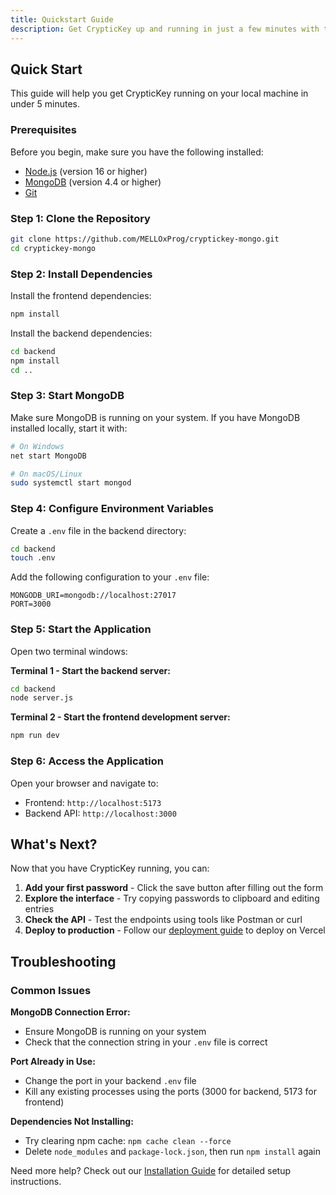 ```yaml
---
title: Quickstart Guide
description: Get CrypticKey up and running in just a few minutes with this comprehensive quickstart guide.
---
```


## Quick Start

This guide will help you get CrypticKey running on your local machine in under 5 minutes.

### Prerequisites

Before you begin, make sure you have the following installed:
- [Node.js](https://nodejs.org/) (version 16 or higher)
- [MongoDB](https://www.mongodb.com/try/download/community) (version 4.4 or higher)
- [Git](https://git-scm.com/downloads)

### Step 1: Clone the Repository

```bash
git clone https://github.com/MELLOxProg/cryptickey-mongo.git
cd cryptickey-mongo
```

### Step 2: Install Dependencies

Install the frontend dependencies:
```bash
npm install
```

Install the backend dependencies:
```bash
cd backend
npm install
cd ..
```

### Step 3: Start MongoDB

Make sure MongoDB is running on your system. If you have MongoDB installed locally, start it with:

```bash
# On Windows
net start MongoDB

# On macOS/Linux
sudo systemctl start mongod
```

### Step 4: Configure Environment Variables

Create a `.env` file in the backend directory:

```bash
cd backend
touch .env
```

Add the following configuration to your `.env` file:
```env
MONGODB_URI=mongodb://localhost:27017
PORT=3000
```

### Step 5: Start the Application

Open two terminal windows:

**Terminal 1 - Start the backend server:**
```bash
cd backend
node server.js
```

**Terminal 2 - Start the frontend development server:**
```bash
npm run dev
```

### Step 6: Access the Application

Open your browser and navigate to:
- Frontend: `http://localhost:5173`
- Backend API: `http://localhost:3000`

## What's Next?

Now that you have CrypticKey running, you can:

1. **Add your first password** - Click the save button after filling out the form
2. **Explore the interface** - Try copying passwords to clipboard and editing entries
3. **Check the API** - Test the endpoints using tools like Postman or curl
4. **Deploy to production** - Follow our [deployment guide](/deployment/vercel) to deploy on Vercel

## Troubleshooting

### Common Issues

**MongoDB Connection Error:**
- Ensure MongoDB is running on your system
- Check that the connection string in your `.env` file is correct

**Port Already in Use:**
- Change the port in your backend `.env` file
- Kill any existing processes using the ports (3000 for backend, 5173 for frontend)

**Dependencies Not Installing:**
- Try clearing npm cache: `npm cache clean --force`
- Delete `node_modules` and `package-lock.json`, then run `npm install` again

Need more help? Check out our [Installation Guide](/installation) for detailed setup instructions.

